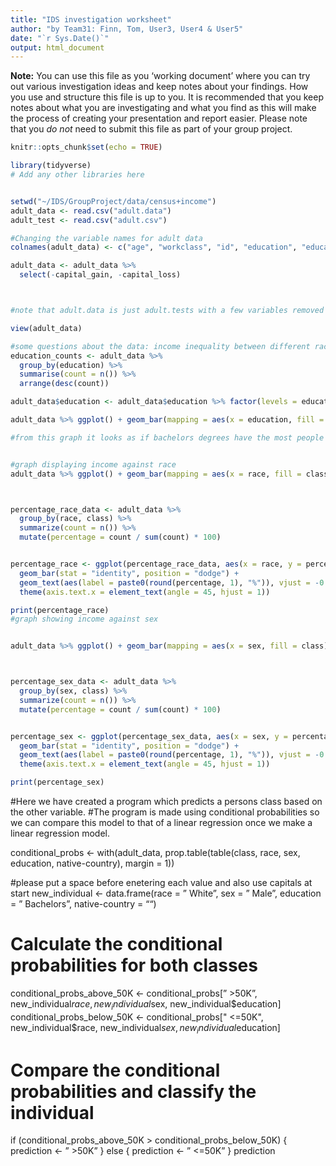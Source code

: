 ```yaml
---
title: "IDS investigation worksheet"
author: "by Team31: Finn, Tom, User3, User4 & User5"
date: "`r Sys.Date()`"
output: html_document
---
```


**Note:** You can use this file as you 'working document' where you can try out various investigation ideas and keep notes about your findings. How you use and structure this file is up to you. It is recommended that you keep notes about what you are investigating and what you find as this will make the process of creating your presentation and report easier. Please note that you _do not_ need to submit this file as part of your group project.



```r
knitr::opts_chunk$set(echo = TRUE)
```


```r
library(tidyverse)
# Add any other libraries here



```


```r
setwd("~/IDS/GroupProject/data/census+income")
adult_data <- read.csv("adult.data")
adult_test <- read.csv("adult.csv")

#Changing the variable names for adult data
colnames(adult_data) <- c("age", "workclass", "id", "education", "education-num", "marital-status", "occupation", "relationship", "race", "sex", "capital_gain", "capital_loss", "hours-per-week", "native-country", "class")

adult_data <- adult_data %>% 
  select(-capital_gain, -capital_loss)



#note that adult.data is just adult.tests with a few variables removed so we only need to use the adult data

view(adult_data)

#some questions about the data: income inequality between different races/genders/nationalities ; class based on type of degree ; correlation between class and age; correlation between race/gender and age E.G do certain races/genders live longer than others.
education_counts <- adult_data %>%
  group_by(education) %>%
  summarise(count = n()) %>%
  arrange(desc(count))

adult_data$education <- adult_data$education %>% factor(levels = education_counts$education)

adult_data %>% ggplot() + geom_bar(mapping = aes(x = education, fill = class), position = "dodge") + theme(axis.text.x = element_text(angle = 45, hjust = 1))

#from this graph it looks as if bachelors degrees have the most people in upper class, however this does not take into account the fact that more people have bachelos in comparison to master, phd, etc..


#graph displaying income against race
adult_data %>% ggplot() + geom_bar(mapping = aes(x = race, fill = class), position = "dodge") + theme(axis.text.x = element_text(angle = 45, hjust = 1))



percentage_race_data <- adult_data %>%
  group_by(race, class) %>%
  summarize(count = n()) %>%
  mutate(percentage = count / sum(count) * 100)


percentage_race <- ggplot(percentage_race_data, aes(x = race, y = percentage, fill = class)) +
  geom_bar(stat = "identity", position = "dodge") +
  geom_text(aes(label = paste0(round(percentage, 1), "%")), vjust = -0.5, position = position_dodge(width = 0.9)) +
  theme(axis.text.x = element_text(angle = 45, hjust = 1))

print(percentage_race)
#graph showing income against sex


adult_data %>% ggplot() + geom_bar(mapping = aes(x = sex, fill = class), position = "dodge") + theme(axis.text.x = element_text(angle = 45, hjust = 1))



percentage_sex_data <- adult_data %>%
  group_by(sex, class) %>%
  summarize(count = n()) %>%
  mutate(percentage = count / sum(count) * 100)


percentage_sex <- ggplot(percentage_sex_data, aes(x = sex, y = percentage, fill = class)) +
  geom_bar(stat = "identity", position = "dodge") +
  geom_text(aes(label = paste0(round(percentage, 1), "%")), vjust = -0.5, position = position_dodge(width = 0.9)) +
  theme(axis.text.x = element_text(angle = 45, hjust = 1))

print(percentage_sex)
```
#Here we have created a program which predicts a persons class based on the other variable.
#The program is made using conditional probabilities so we can compare this model to that of a linear regression once we make a linear regression model.

conditional_probs <- with(adult_data, prop.table(table(class, race, sex, education, native-country), margin = 1))

#please put a space before enetering each value and also use capitals at start
new_individual <- data.frame(race = " White", sex = " Male", education = " Bachelors", native-country = "")

# Calculate the conditional probabilities for both classes
conditional_probs_above_50K <- conditional_probs[" >50K", new_individual$race, new_individual$sex, new_individual$education]
conditional_probs_below_50K <- conditional_probs[" <=50K", new_individual$race, new_individual$sex, new_individual$education]

# Compare the conditional probabilities and classify the individual
if (conditional_probs_above_50K > conditional_probs_below_50K) {
  prediction <- " >50K"
} else {
  prediction <- " <=50K"
}
prediction
